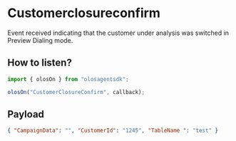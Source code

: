 # Customerclosureconfirm

Event received indicating that the customer under analysis was switched in Preview Dialing mode.

## How to listen?

```js copy
import { olosOn } from "olosagentsdk";

olosOn("CustomerClosureConfirm", callback);
```

## Payload

```json copy
{ "CampaignData": "", "CustomerId": "1245", "TableName ": "test" }
```
